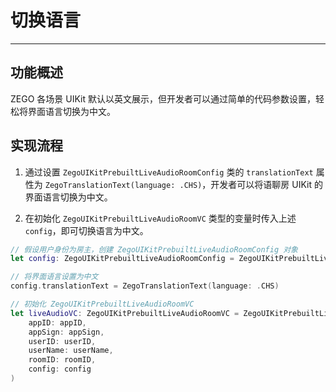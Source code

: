 # 切换语言

- - -

## 功能概述

ZEGO 各场景 UIKit 默认以英文展示，但开发者可以通过简单的代码参数设置，轻松将界面语言切换为中文。

## 实现流程

1. 通过设置 `ZegoUIKitPrebuiltLiveAudioRoomConfig` 类的 `translationText` 属性为 `ZegoTranslationText(language: .CHS)`，开发者可以将语聊房 UIKit 的界面语言切换为中文。

2. 在初始化 `ZegoUIKitPrebuiltLiveAudioRoomVC` 类型的变量时传入上述 `config`，即可切换语言为中文。

```swift
// 假设用户身份为房主，创建 ZegoUIKitPrebuiltLiveAudioRoomConfig 对象
let config: ZegoUIKitPrebuiltLiveAudioRoomConfig = ZegoUIKitPrebuiltLiveAudioRoomConfig.host()

// 将界面语言设置为中文
config.translationText = ZegoTranslationText(language: .CHS)

// 初始化 ZegoUIKitPrebuiltLiveAudioRoomVC
let liveAudioVC: ZegoUIKitPrebuiltLiveAudioRoomVC = ZegoUIKitPrebuiltLiveAudioRoomVC(
    appID: appID, 
    appSign: appSign, 
    userID: userID, 
    userName: userName, 
    roomID: roomID, 
    config: config
)
```
